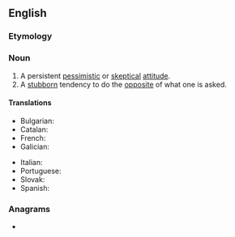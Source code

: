 ==English==

===Etymology===
{{suffix|en|negative|ism}}

===Noun===
{{en-noun|~}}

# A persistent [[pessimistic]] or [[skeptical]] [[attitude]].
# A [[stubborn]] tendency to do the [[opposite]] of what one is asked.

====Translations====
{{trans-top|A persistent [[pessimistic]] or [[skeptical]] [[attitude]]}}
* Bulgarian: {{t|bg|негативизъм}}
* Catalan: {{t+|ca|negativisme|m}}
* French: {{t+|fr|négativisme|m}}
* Galician: {{t|gl|negativismo|m}}
{{trans-mid}}
* Italian: {{t|it|negativismo|m}}
* Portuguese: {{t|pt|negativismo|m}}
* Slovak: {{t|sk|negativizmus}}
* Spanish: {{t|es|negativismo|m}}
{{trans-bottom}}

===Anagrams===
* {{anagrams|en|a=aegiimnstv|time-saving|timesaving}}
